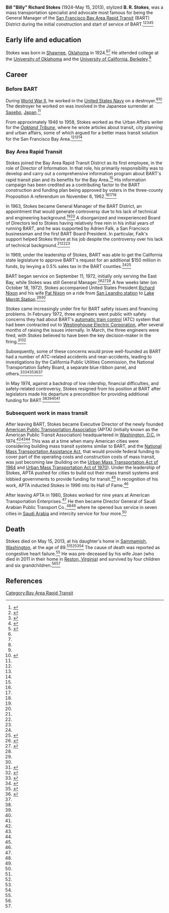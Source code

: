 '''Bill "Billy" Richard Stokes''' (1924–May 15, 2013), stylized '''B. R. Stokes''', was a mass transportation specialist and advocate most famous for being the General Manager of the [[Bay Area Rapid Transit|San Francisco Bay Area Rapid Transit]] (BART) District during the initial construction and start of service of BART.<ref name=stokes-obit-bart>{{cite web|url = https://www.bart.gov/news/articles/2013/news20130517|title = BART's first employee, former General Manager B. R. Stokes, passes away|last = Healy|first = Michael|publisher = [[Bay Area Rapid Transit]]}}</ref><ref name=stokes-obit-sfgate>{{cite web|url = http://www.sfgate.com/bayarea/article/B-R-Stokes-ex-BART-general-manager-dies-4548996.php|title = B.R. Stokes, ex-BART general manager, dies|last = Nolte|first = Carl|date = May 25, 2013|accessdate = June 14, 2017|publisher = ''[[San Francisco Chronicle]]''}}</ref><ref name=stokes-obit-wapo>{{cite web|url = https://www.washingtonpost.com/local/obituaries/br-stokes-transportation-specialist-dies-at-89/2013/06/06/ebcf75d2-cdea-11e2-8f6b-67f40e176f03_story.html|title = B.R. Stokes, transportation specialist, dies at 89|date = June 6, 2013|accessdate = June 23, 2017|publisher = ''[[Washington Post]]''}}</ref><ref name=stokes-obit-ebt>{{cite web|url = http://www.eastbaytimes.com/2013/05/29/barts-first-employee-former-general-manager-b-r-bill-stokes-dies-at-89/|title = BART’s first employee, former General Manager B.R. (Bill) Stokes, dies at 89|publisher = ''[[East Bay Times]]''|date = May 29, 2013|accessdate = June 23, 2017}}</ref><ref name=stokes-obit-apta>{{cite web|url = http://www.apta.com/Pages/APTA-First-CEO-Dies.aspx|title = APTA First CEO Dies|publisher = [[American Public Transportation Association]]|accessdate = June 24, 2017}}</ref>

== Early life and education ==

Stokes was born in [[Shawnee, Oklahoma|Shawnee]], [[Oklahoma]] in 1924.<ref name=stokes-obit-ebt/><ref name=stokes-obit-bart/> He attended college at the [[University of Oklahoma]] and the [[University of California, Berkeley]].<ref name=stokes-obit-ebt/>

== Career ==

=== Before BART ===

During [[World War II]], he worked in the [[United States Navy]] on a destroyer.<ref name=stokes-obit-bart/><ref name=divided-loyalties>{{cite web|url = https://books.google.com/books?id=NsRgNh35XPEC|title = Divided Loyalties: Whistle-blowing at BART|author = Robert Morris Anderson}}</ref>{{rp|34}} The destroyer he worked on was involved in the Japanese surrender at [[Sasebo, Nagasaki|Sasebo]], [[Japan]].<ref name=stokes-obit-ebt/>

From approximately 1946 to 1958, Stokes worked as the Urban Affairs writer for the ''[[Oakland Tribune]]'', where he wrote articles about transit, city planning and urban affairs, some of which argued for a better mass transit solution for the San Francisco Bay Area.<ref name=stokes-obit-bart/><ref name=stokes-obit-sfgate/><ref name=divided-loyalties/>{{rp|34}}

=== Bay Area Rapid Transit ===

Stokes joined the Bay Area Rapid Transit District as its first employee, in the role of Director of Information. In that role, his primarily responsibility was to develop and carry out a comprehensive information program about BART's rapid transit plan and its benefits for the Bay Area.<ref name=stokes-obit-bart/> His information campaign has been credited as a contributing factor to the BART construction and funding plan being approved by voters in the three-county Proposition A referendum on November 6, 1962.<ref name=stokes-obit-bart/><ref name=stokes-obit-sfgate/><ref name=stokes-obit-ebt/>

In 1963, Stokes became General Manager of the BART District, an appointment that would generate controversy due to his lack of technical and engineering background.<ref name=stokes-obit-bart/><ref name=divided-loyalties/>{{rp|33-35}} A disorganized and inexperienced Board of Directors led to Stokes having relatively free rein in his initial years of running BART, and he was supported by Adrien Falk, a San Francisco businessman and the first BART Board President. In particular, Falk's support helped Stokes thrive at his job despite the controversy over his lack of technical background.<ref name=stokes-obit-bart/><ref name=stokes-obit-sfgate/><ref name=divided-loyalties/>{{rp|35-38}}

In 1969, under the leadership of Stokes, BART was able to get the California state legislature to approve BART's request for an additional $150 million in funds, by levying a 0.5% sales tax in the BART counties.<ref name=stokes-obit-bart/><ref name=bart-begins>{{cite web|url = http://www.bart.gov/about/history/history2|title = A History of BART: The Project Begins|accessdate = May 28, 2017|publisher = [[Bay Area Rapid Transit|BART]]}}</ref>

BART began service on September 11, 1972, initially only serving the East Bay, while Stokes was still General Manager.<ref name=sfgate-blog>{{cite web|url = http://blog.sfgate.com/parenting/2011/05/19/the-birth-of-bart-photos-from-the-1960s-and-70s/|title =The birth of BART: Photos from the 1960s and 70s|last = Hartlaub|first = Peter|date = May 19, 2011|accessdate = June 13, 2017|publisher = SFGate}}</ref><ref name=bart-40-years>{{cite web|url = https://www.bart.gov/sites/default/files/40thFactsheet_v1.pdf|title = Forty BART Achievements Over the Years|accessdate = June 14, 2017|publisher = Bay Area Rapid Transit}}</ref><ref name=stokes-obit-bart/> A few weeks later (on October 18, 1972), Stokes accompanied United States President [[Richard Nixon]] and his wife [[Pat Nixon]] on a ride from [[San Leandro station]] to [[Lake Merritt Station]].<ref name=sfgate-blog/><ref name=stokes-obit-bart/>

Stokes came increasingly under fire for BART safety issues and financing problems. In February 1972, three engineers went public with safety concerns they had about BART's [[automatic train control]] (ATC) system that had been contracted out to [[Westinghouse Electric Corporation]], after several months of raising the issues internally. In March, the three engineers were fired, with Stokes believed to have been the key decision-maker in the firing.<ref name="Ethics Center">{{cite web | url = http://www.onlineethics.org/Topics/ProfPractice/Exemplars/AwardWinners/BARTcase.aspx |author= Stephen Unger |title= The BART Case |publisher= The Online Ethics Center for engineering and science |date= April 29, 2010 | accessdate = March 15, 2017 }}</ref><ref name=engineering-ethics>{{cite book|url = https://books.google.com/books?id=OAwkDwAAQBAJ|title = Engineering Ethics|last = Davis|first = Michael|accessdate = June 15, 2017|last = Davis|first = Michael}}</ref>{{rp|118-143}}

Subsequently, some of these concerns would prove well-founded as BART had a number of ATC-related accidents and near-accidents, leading to investigations by the California Public Utilities Commission, the National Transportation Safety Board, a separate blue ribbon panel, and others.<ref>{{cite book|title = Safety Methodology in Rail Rapid Transit System Development: Special Study|publisher = [[National Transportation Safety Board]]|url = https://books.google.com/books/about/Safety_Methodology_in_Rail_Rapid_Transit.html?id=a7b8vQAACAAJ|date = August 1, 1973|accessdate = June 14, 2017}}</ref><ref name=ota-atc-rrt>{{cite web|url = https://www.princeton.edu/~ota/disk3/1976/7614/7614.PDF|title = Automatic Train Control in Rapid Rail Transit|date = May 1, 1976|accessdate = June 14, 2017|publisher = [[Office of Technology Assessment]]}}</ref><ref name="KPFA documentary">{{cite web | url = https://archive.org/details/pra-BC1167 |author= Bill Northwood |title= What is BART, and why are we saying such terrible things about it? |publisher= KPFA Pacifica Radio |page= 5 min : 00 sec |date= November 29, 1972 | accessdate = March 15, 2017 }}</ref><ref name="nytimes Dec1972">{{cite web | url = http://www.nytimes.com/1972/12/10/archives/troubles-beset-transit-system-in-san-francisco-bay-area.html |title= Troubles Beset Transit System in San Francisco Bay Area|publisher = ''[[New York Times]]''|date= December 9, 1972 | accessdate = March 15, 2017 }}</ref><ref name=divided-loyalties/>{{rp|233-235}}

In May 1974, against a backdrop of low ridership, financial difficulties, and safety-related controversy, Stokes resigned from his position at BART after legislators made his departure a precondition for providing additional funding for BART.<ref name=stokes-obit-bart/><ref name=stokes-obit-sfgate/><ref name=stokes-obit-wapo/><ref name=stokes-obit-ebt/>

=== Subsequent work in mass transit ===

After leaving BART, Stokes became Executive Director of the newly founded [[American Public Transportation Association]] (APTA) (initially known as the American Public Transit Association) headquartered in [[Washington, D.C.]] in 1974.<ref name=stokes-obit-bart/><ref name=stokes-obit-apta/><ref name=stokes-obit-wapo/> This was at a time when many American cities were considering building mass transit systems similar to BART, and the [[National Mass Transportation Assistance Act]], that would provide federal funding to cover part of the operating costs and construction costs of mass transit, was just becoming law (building on the [[Urban Mass Transportation Act of 1964]] and [[Urban Mass Transportation Act of 1970]]). Under the leadership of Stokes, APTA pushed for cities to build out their mass transit systems and lobbied governments to provide funding for transit.<ref name=stokes-obit-bart/> In recognition of his work, APTA inducted Stokes in 1996 into its Hall of Fame.<ref name=stokes-obit-apta/>

After leaving APTA in 1980, Stokes worked for nine years at American Transportation Enterprises.<ref name=stokes-obit-wapo/> He then became Director General of Saudi Arabian Public Transport Co.,<ref name=stokes-obit-bart/><ref name=stokes-obit-wapo/> where he opened bus service in seven cities in [[Saudi Arabia]] and intercity service for four more.<ref name=stokes-obit-sfgate/>

== Death ==

Stokes died on May 15, 2013, at his daughter's home in [[Sammamish, Washington]], at the age of 89.<ref name=stokes-obit-bart/><ref name=stokes-obit-wapo/><ref name=stokes-obit-sfgate/><ref name=stokes-obit-ebt/> The cause of death was reported as congestive heart failure.<ref name=stokes-obit-wapo/> He was pre-deceased by his wife Joan (who died in 2011 in their home in [[Reston, Virginia]]) and survived by four children and six grandchildren.<ref name=stokes-obit-bart/><ref name=stokes-obit-wapo/>

== References ==

{{reflist|30em}}

[[Category:Bay Area Rapid Transit]]
